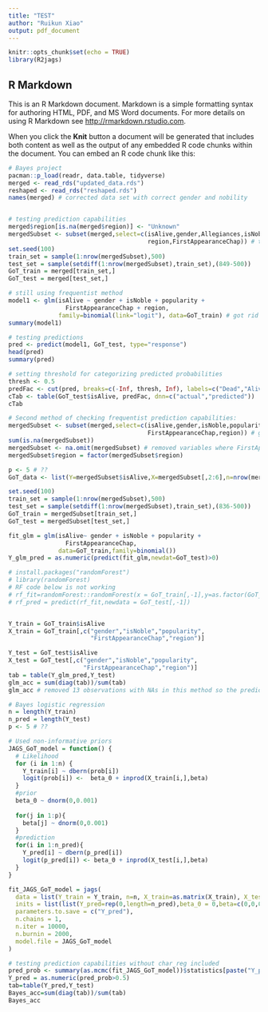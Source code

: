 ```yaml
---
title: "TEST"
author: "Ruikun Xiao"
output: pdf_document
---
```


```r
knitr::opts_chunk$set(echo = TRUE)
library(R2jags)
```

## R Markdown

This is an R Markdown document. Markdown is a simple formatting syntax for authoring HTML, PDF, and MS Word documents. For more details on using R Markdown see <http://rmarkdown.rstudio.com>.

When you click the **Knit** button a document will be generated that includes both content as well as the output of any embedded R code chunks within the document. You can embed an R code chunk like this:

```r
# Bayes project
pacman::p_load(readr, data.table, tidyverse)
merged <- read_rds("updated_data.rds")
reshaped <- read_rds("reshaped.rds")
names(merged) # corrected data set with correct gender and nobility


# testing prediction capabilities
merged$region[is.na(merged$region)] <- "Unknown"
mergedSubset <- subset(merged,select=c(isAlive,gender,Allegiances,isNoble,popularity, 
                                       region,FirstAppearanceChap)) # temporarily got rid of totalBooks
set.seed(100)
train_set = sample(1:nrow(mergedSubset),500)
test_set = sample(setdiff(1:nrow(mergedSubset),train_set),(849-500))
GoT_train = merged[train_set,]
GoT_test = merged[test_set,]

# still using frequentist method
model1 <- glm(isAlive ~ gender + isNoble + popularity + 
                FirstAppearanceChap + region,
              family=binomial(link="logit"), data=GoT_train) # got rid of totalBooks
summary(model1)

# testing predictions
pred <- predict(model1, GoT_test, type="response")
head(pred)
summary(pred)

# setting threshold for categorizing predicted probabilities
thresh <- 0.5
predFac <- cut(pred, breaks=c(-Inf, thresh, Inf), labels=c("Dead","Alive"))
cTab <- table(GoT_test$isAlive, predFac, dnn=c("actual","predicted"))
cTab 

# Second method of checking frequentist prediction capabilities:
mergedSubset <- subset(merged,select=c(isAlive,gender,isNoble,popularity, 
                                       FirstAppearanceChap,region)) # got rid of totalBooks
sum(is.na(mergedSubset))
mergedSubset <- na.omit(mergedSubset) # removed variables where FirstAppearanceChap was NA
mergedSubset$region = factor(mergedSubset$region)

p <- 5 # ??
GoT_data <- list(Y=mergedSubset$isAlive,X=mergedSubset[,2:6],n=nrow(mergedSubset),p=p)

set.seed(100)
train_set = sample(1:nrow(mergedSubset),500)
test_set = sample(setdiff(1:nrow(mergedSubset),train_set),(836-500))
GoT_train = mergedSubset[train_set,]
GoT_test = mergedSubset[test_set,]

fit_glm = glm(isAlive~ gender + isNoble + popularity + 
                FirstAppearanceChap,
              data=GoT_train,family=binomial())
Y_glm_pred = as.numeric(predict(fit_glm,newdat=GoT_test)>0) 

# install.packages("randomForest")
# library(randomForest)
# RF code below is not working
# rf_fit=randomForest::randomForest(x = GoT_train[,-1],y=as.factor(GoT_train[,1]))
# rf_pred = predict(rf_fit,newdata = GoT_test[,-1])


Y_train = GoT_train$isAlive
X_train = GoT_train[,c("gender","isNoble","popularity",
                       "FirstAppearanceChap","region")]

Y_test = GoT_test$isAlive
X_test = GoT_test[,c("gender","isNoble","popularity",
                     "FirstAppearanceChap","region")]
tab = table(Y_glm_pred,Y_test)
glm_acc = sum(diag(tab))/sum(tab)
glm_acc # removed 13 observations with NAs in this method so the predictive accuracy is a little different than previous frequentist analysis

# Bayes logistic regression
n = length(Y_train)
n_pred = length(Y_test)
p <- 5 # ??

# Used non-informative priors
JAGS_GoT_model = function() {
  # Likelihood
  for (i in 1:n) {
    Y_train[i] ~ dbern(prob[i])
    logit(prob[i]) <-  beta_0 + inprod(X_train[i,],beta)
  }
  #prior
  beta_0 ~ dnorm(0,0.001)
  
  for(j in 1:p){
    beta[j] ~ dnorm(0,0.001)
  }
  #prediction
  for(i in 1:n_pred){
    Y_pred[i] ~ dbern(p_pred[i])
    logit(p_pred[i]) <- beta_0 + inprod(X_test[i,],beta)
  }
}

fit_JAGS_GoT_model = jags(
  data = list(Y_train = Y_train, n=n, X_train=as.matrix(X_train), X_test=as.matrix(X_test),n_pred=n_pred,p=ncol(X_train)),
  inits = list(list(Y_pred=rep(0,length=n_pred),beta_0 = 0,beta=c(0,0,0,0,0))),
  parameters.to.save = c("Y_pred"),
  n.chains = 1,
  n.iter = 10000,
  n.burnin = 2000,
  model.file = JAGS_GoT_model
)

# testing prediction capabilities without char_reg included
pred_prob <- summary(as.mcmc(fit_JAGS_GoT_model))$statistics[paste("Y_pred[",1:n_pred,"]",sep=""),1]
Y_pred = as.numeric(pred_prob>0.5)
tab=table(Y_pred,Y_test)
Bayes_acc=sum(diag(tab))/sum(tab)
Bayes_acc
```



```r

```
















